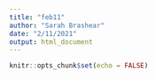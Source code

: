 ```yaml
---
title: "feb11"
author: "Sarah Brashear"
date: "2/11/2021"
output: html_document
---
```


```r
knitr::opts_chunk$set(echo = FALSE)
```
